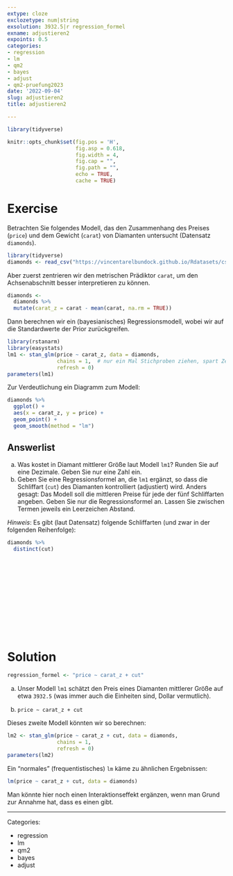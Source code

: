 ```yaml
---
extype: cloze
exclozetype: num|string
exsolution: 3932.5|r regression_formel
exname: adjustieren2
expoints: 0.5
categories:
- regression
- lm
- qm2
- bayes
- adjust
- qm2-pruefung2023
date: '2022-09-04'
slug: adjustieren2
title: adjustieren2

---
```




```r
library(tidyverse)
```


```r
knitr::opts_chunk$set(fig.pos = 'H',
                      fig.asp = 0.618,
                      fig.width = 4,
                      fig.cap = "", 
                      fig.path = "",
                      echo = TRUE,
                      cache = TRUE)
```





# Exercise


Betrachten Sie folgendes Modell, das den Zusammenhang des Preises (`price`) 
und dem Gewicht (`carat`) von Diamanten untersucht (Datensatz `diamonds`).

```r
library(tidyverse)
diamonds <- read_csv("https://vincentarelbundock.github.io/Rdatasets/csv/ggplot2/diamonds.csv")
```



Aber zuerst zentrieren wir den metrischen Prädiktor `carat`, 
um den Achsenabschnitt besser interpretieren zu können. 

```r
diamonds <-
  diamonds %>% 
  mutate(carat_z = carat - mean(carat, na.rm = TRUE))
```

Dann berechnen wir ein (bayesianisches) Regressionsmodell, 
wobei wir auf die Standardwerte der Prior zurückgreifen.

```r
library(rstanarm)
library(easystats)
lm1 <- stan_glm(price ~ carat_z, data = diamonds,
                chains = 1,  # nur ein Mal Stichproben ziehen, spart Zeit (auf Kosten der Genauigkeit)
                refresh = 0)
parameters(lm1)
```




Zur Verdeutlichung ein Diagramm zum Modell:

```r
diamonds %>% 
  ggplot() +
  aes(x = carat_z, y = price) +
  geom_point() + 
  geom_smooth(method = "lm")
```

Answerlist
----------
a) Was kostet in Diamant mittlerer Größe laut Modell `lm1`? Runden Sie auf eine Dezimale. Geben Sie nur eine Zahl ein.
b) Geben Sie eine Regressionsformel an, die `lm1` ergänzt, so dass die Schliffart (`cut`) des Diamanten kontrolliert (adjustiert) wird. Anders gesagt: Das Modell soll die mittleren Preise für jede der fünf Schliffarten angeben. Geben Sie nur die Regressionsformel an. Lassen Sie zwischen Termen jeweils ein Leerzeichen Abstand.





*Hinweis*: Es gibt (laut Datensatz) folgende Schliffarten (und zwar in der folgenden Reihenfolge):

```r
diamonds %>% 
  distinct(cut)
```



</br>
</br>
</br>
</br>
</br>
</br>
</br>
</br>
</br>
</br>

# Solution

```r
regression_formel <- "price ~ carat_z + cut"
```


a) Unser Modell `lm1` schätzt den Preis eines Diamanten mittlerer Größe auf etwa `3932.5` (was immer auch die Einheiten sind, Dollar vermutlich).

b) `price ~ carat_z + cut` 

Dieses zweite Modell könnten wir so berechnen:

```r
lm2 <- stan_glm(price ~ carat_z + cut, data = diamonds,
                chains = 1,
                refresh = 0)
parameters(lm2)
```


Ein "normales" (frequentistisches) `lm` käme zu ähnlichen Ergebnissen:

```r
lm(price ~ carat_z + cut, data = diamonds)
```




Man könnte hier noch einen Interaktionseffekt ergänzen, wenn man Grund zur Annahme hat,
dass es einen gibt.





---

Categories: 

- regression
- lm
- qm2
- bayes
- adjust

